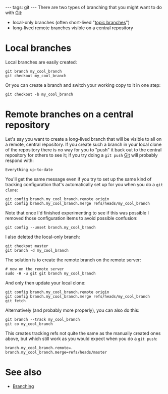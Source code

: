 ---
tags: git
---
There are two types of branching that you might want to do with [[Git]]:

* local-only branches (often short-lived "[[topic branches]]")
* long-lived remote branches visible on a central repository

= Local branches =

Local branches are easily created:

<pre>git branch my_cool_branch
git checkout my_cool_branch</pre>

Or you can create a branch and switch your working copy to it in one step:

<pre>git checkout -b my_cool_branch</pre>

= Remote branches on a central repository =

Let's say you want to create a long-lived branch that will be visible to all on a remote, central repository. If you create such a branch in your local clone of the repository there is no way for you to "push" it back out to the central repository for others to see it; if you try doing a <tt>git push</tt> [[Git]] will probably respond with:

<pre>Everything up-to-date</pre>

You'll get the same message even if you try to set up the same kind of tracking configuration that's automatically set up for you when you do a <tt>git clone</tt>:

<pre>git config branch.my_cool_branch.remote origin
git config branch.my_cool_branch.merge refs/heads/my_cool_branch</pre>

Note that once I'd finished experimenting to see if this was possible I removed those configuration items to avoid possible confusion:

<pre>git config --unset branch.my_cool_branch</pre>

I also deleted the local-only branch:

<pre>git checkout master
git branch -d my_cool_branch</pre>

The solution is to create the remote branch on the remote server:

<pre># now on the remote server
sudo -H -u git git branch my_cool_branch</pre>

And only then update your local clone:

<pre>git config branch.my_cool_branch.remote origin
git config branch.my_cool_branch.merge refs/heads/my_cool_branch
git fetch</pre>

Alternatively (and probably more properly), you can also do this:

<pre>git branch --track my_cool_branch
git co my_cool_branch</pre>

This creates tracking refs not quite the same as the manually created ones above, but which still work as you would expect when you do a <tt>git push</tt>:

<pre>branch.my_cool_branch.remote=.
branch.my_cool_branch.merge=refs/heads/master</pre>

= See also =

* [[Branching]]
